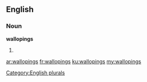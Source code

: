 ==English==

===Noun===
'''wallopings'''

# {{plural of|walloping}}

[[Category:English plurals]]

[[ar:wallopings]]
[[fr:wallopings]]
[[ku:wallopings]]
[[my:wallopings]]